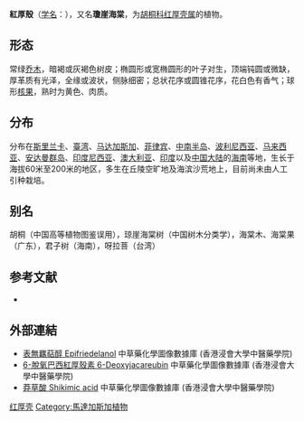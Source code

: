 {{Speciesbox
| name = 红厚壳
| status = 
| status_system = 
| image = Starr_010309-0546_Calophyllum_inophyllum.jpg
| image_caption = 紅厚殼之花
| genus = Calophyllum
| species = inophyllum
| authority = Linn.
}}

'''紅厚殼'''（[[学名|学名]]：{{lang|la|''Calophyllum inophyllum''}}），又名'''瓊崖海棠'''，为[[胡桐科|胡桐科]][[红厚壳属|红厚壳属]]的植物。

== 形态 ==
常绿[[乔木|乔木]]，暗褐或灰褐色树皮；椭圆形或宽椭圆形的叶子对生，顶端钝圆或微缺，厚革质有光泽，全缘或波状，侧脉细密；总状花序或圆锥花序，花白色有香气；球形[[核果|核果]]，熟时为黄色、肉质。

== 分布 ==
分布在[[斯里兰卡|斯里兰卡]]、[[臺湾|臺湾]]、[[马达加斯加|马达加斯加]]、[[菲律宾|菲律宾]]、[[中南半岛|中南半岛]]、[[波利尼西亚|波利尼西亚]]、[[马来西亚|马来西亚]]、[[安达曼群岛|安达曼群岛]]、[[印度尼西亚|印度尼西亚]]、[[澳大利亚|澳大利亚]]、[[印度|印度]]以及[[中国大陆|中国大陆]]的[[海南|海南]]等地，生长于海拔60米至200米的地区，多生在丘陵空旷地及海滨沙荒地上，目前尚未由人工引种栽培。

== 别名 ==
胡桐（中国高等植物图鉴误用），琼崖海棠树（中国树木分类学），海棠木、海棠果（广东），君子树（海南），呀拉菩（台湾）

== 参考文献 ==
<div class="references-small">
* {{cite web| url =http://www.bioinfo.cn/db05/KmzwSpecies.php?action=view&id=29261| title =红厚壳| work =《中国高等植物数据库全库》| publisher =中国科学院微生物研究所| author =昆明植物研究所| accessdate =2009-02-26| deadurl =yes| archiveurl =https://web.archive.org/web/20160305010329/http://www.bioinfo.cn/db05/KmzwSpecies.php?action=view&id=29261| archivedate =2016-03-05}}
</div>

==外部連結==
* [http://libproject.hkbu.edu.hk/was40/detail?channelid=22253&lang=cht&searchword=code=P00012 表無羈萜醇 Epifriedelanol] {{Wayback|url=http://libproject.hkbu.edu.hk/was40/detail?channelid=22253&lang=cht&searchword=code=P00012 |date=20150518072537 }} 中草藥化學圖像數據庫 (香港浸會大學中醫藥學院) {{zh}}{{en}}
* [http://libproject.hkbu.edu.hk/was40/detail?channelid=22253&lang=cht&searchword=code=P00604 6-脫氧巴西紅厚殼素 6-Deoxyjacareubin] {{Wayback|url=http://libproject.hkbu.edu.hk/was40/detail?channelid=22253&lang=cht&searchword=code=P00604 |date=20150518160414 }} 中草藥化學圖像數據庫 (香港浸會大學中醫藥學院) {{zh}}{{en}}
* [https://web.archive.org/web/20150518221438/http://libproject.hkbu.edu.hk/was40/detail?channelid=22253&lang=cht&searchword=code%3DP00045 莽草酸 Shikimic acid] 中草藥化學圖像數據庫 (香港浸會大學中醫藥學院) {{zh}}{{en}}
{{Taxonbar|from=Q311471}}

[[Category:红厚壳属|红厚壳]]
[[Category:馬達加斯加植物|Category:馬達加斯加植物]]


{{植物小作品}}